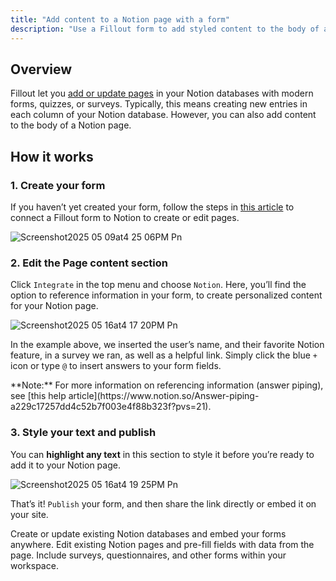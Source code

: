 ```yaml
---
title: "Add content to a Notion page with a form"
description: "Use a Fillout form to add styled content to the body of a Notion page."
---
```


## Overview

Fillout let you [add or update pages](https://www.notion.so/How-to-create-a-Notion-form-19d937988136410197c059b30afcfa0c?pvs=21) in your Notion databases with modern forms, quizzes, or surveys. Typically, this means creating new entries in each column of your Notion database. However, you can also add content to the body of a Notion page.

## How it works

### 1. Create your form

If you haven’t yet created your form, follow the steps in [this article](https://www.notion.so/How-to-create-a-Notion-form-19d937988136410197c059b30afcfa0c?pvs=21) to connect a Fillout form to Notion to create or edit pages.

![Screenshot2025 05 09at4 25 06PM Pn](/images/Screenshot2025-05-09at4.25.06PM.png)

### 2. Edit the Page content section

Click `Integrate` in the top menu and choose `Notion`. Here, you’ll find the option to reference information in your form, to create personalized content for your Notion page.

![Screenshot2025 05 16at4 17 20PM Pn](/images/Screenshot2025-05-16at4.17.20PM.png)

In the example above, we inserted the user’s name, and their favorite Notion feature, in a survey we ran, as well as a helpful link. Simply click the blue `+` icon or type `@` to insert answers to your form fields.

<Note>
  **Note:** For more information on referencing information (answer piping), see [this help article](https://www.notion.so/Answer-piping-a229c17257dd4c52b7f003e4f88b323f?pvs=21).
</Note>

### 3. Style your text and publish

You can **highlight any text** in this section to style it before you’re ready to add it to your Notion page.

![Screenshot2025 05 16at4 19 25PM Pn](/images/Screenshot2025-05-16at4.19.25PM.png)

That’s it\! `Publish` your form, and then share the link directly or embed it on your site.

<CardGroup cols={3}>
  <Card title="Create a Notion form" icon="cube" iconType="regular" color="#FFC738">
Create or update existing Notion databases and embed your forms anywhere.
  </Card>
  <Card title="Update existing Notion pages" icon="arrow-rotate-right" iconType="regular" color="#FFC738">
Edit existing Notion pages and pre-fill fields with data from the page.
  </Card>
  <Card title="Embed forms on Notion" icon="memo" iconType="regular" color="#FFC738">
Include surveys, questionnaires, and other forms within your workspace.
  </Card>
</CardGroup>